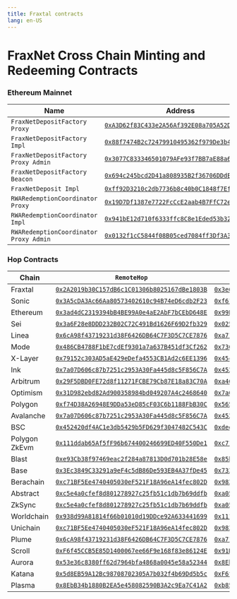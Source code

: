 ```yaml
---
title: Fraxtal contracts
lang: en-US
---
```



# FraxNet Cross Chain Minting and Redeeming Contracts

### Ethereum Mainnet

| Name                                   | Address                                                                                                                 |
| -------------------------------------- | ----------------------------------------------------------------------------------------------------------------------- |
| `FraxNetDepositFactory Proxy`          | [`0xA3D62f83C433e2A56Af392E08a705A52DEd63696`](https://etherscan.io/address/0xA3D62f83C433e2A56Af392E08a705A52DEd63696) |
| `FraxNetDepositFactory Impl`           | [`0x88f7474B2c72479910495362f979De3b4CBcFBb4`](https://etherscan.io/address/0x88f7474B2c72479910495362f979De3b4CBcFBb4) |
| `FraxNetDepositFactory Proxy Admin`    | [`0x3077C833346501079AFe93f7BB7aE88a6fBbC1f5`](https://etherscan.io/address/0x3077C833346501079AFe93f7BB7aE88a6fBbC1f5) |
| `FraxNetDepositFactory Beacon`         | [`0x694c245bcd2D41a808935B2f36706DDdECF1BF81`](https://etherscan.io/address/0x694c245bcd2D41a808935B2f36706DDdECF1BF81) |
| `FraxNetDeposit Impl`                  | [`0xff92D3210c2db7736b8c40b0C1848f7Ef74Cf519`](https://etherscan.io/address/0xff92D3210c2db7736b8c40b0C1848f7Ef74Cf519) |
| `RWARedemptionCoordinator Proxy`       | [`0x19D7Df1387e7722FcCcE2aab4B7FfC72e6592934`](https://etherscan.io/address/0x19D7Df1387e7722FcCcE2aab4B7FfC72e6592934) |
| `RWARedemptionCoordinator Impl`        | [`0x941bE12d710f6333ffc8C8e1Eded53b329FD3EE7`](https://etherscan.io/address/0x941bE12d710f6333ffc8C8e1Eded53b329FD3EE7) |
| `RWARedemptionCoordinator Proxy Admin` | [`0x0132f1cC5844f08B05ced7084ff3Df3A3b582D43`](https://etherscan.io/address/0x0132f1cC5844f08B05ced7084ff3Df3A3b582D43) |

### Hop Contracts

| Chain         | `RemoteHop`                                                                                                                             | `MintRedeemHop`                                                                                                                         |
| ------------- | --------------------------------------------------------------------------------------------------------------------------------------- | --------------------------------------------------------------------------------------------------------------------------------------- |
| Fraxtal       | [`0x2A2019b30C157dB6c1C01306b8025167dBe1803B`](https://fraxscan.com/address/0x2A2019b30C157dB6c1C01306b8025167dBe1803B)                 | [`0x3e6a2cBaFD864e09e6DAb9Cf035a0AbEa32bc0BC`](https://fraxscan.com/address/0x3e6a2cBaFD864e09e6DAb9Cf035a0AbEa32bc0BC)                 |
| Sonic         | [`0x3A5cDA3Ac66Aa80573402610c94B74eD6cdb2F23`](https://sonicscan.org/address/0x3A5cDA3Ac66Aa80573402610c94B74eD6cdb2F23)                | [`0xf6115Bb9b6A4b3660dA409cB7afF1fb773efaD0b`](https://sonicscan.org/address/0xf6115Bb9b6A4b3660dA409cB7afF1fb773efaD0b)                |
| Ethereum      | [`0x3ad4dC2319394bB4BE99A0e4aE2AbF7bCEbD648E`](https://etherscan.io/address/0x3ad4dC2319394bB4BE99A0e4aE2AbF7bCEbD648E)                 | [`0x99B5587ab54A49e3F827D10175Caf69C0187bfA8`](https://etherscan.io/address/0x99B5587ab54A49e3F827D10175Caf69C0187bfA8)                 |
| Sei           | [`0x3a6F28e8DDD232B02C72C491Bd1626F69D2fb329`](https://seitrace.com/address/0x3a6F28e8DDD232B02C72C491Bd1626F69D2fb329?chain=pacific-1) | [`0x0255a172d0a060F2bEab3e7c12334dD73cCC26ba`](https://seitrace.com/address/0x0255a172d0a060F2bEab3e7c12334dD73cCC26ba?chain=pacific-1) |
| Linea         | [`0x6cA98f43719231d38F6426DB64C7F3D5C7CE7876`](https://lineascan.build/address/0x6cA98f43719231d38F6426DB64C7F3D5C7CE7876)              | [`0xa71f2204EDDB8d84F411A0C712687FAe5002e7Fb`](https://lineascan.build/address/0xa71f2204EDDB8d84F411A0C712687FAe5002e7Fb)              |
| Mode          | [`0x486CB4788F1bE7cdEf9301a7a637B451df3Cf262`](https://explorer.mode.network/address/0x486cb4788f1be7cdef9301a7a637b451df3cf262)        | [`0x7360575f6f8F91b38dD078241b0Df508f5fBfDf9`](https://explorer.mode.network/address/0x7360575f6f8f91b38dd078241b0df508f5fbfdf9)        |
| X-Layer       | [`0x79152c303AD5aE429eDefa4553CB1Ad2c6EE1396`](https://www.oklink.com/x-layer/address/0x79152c303AD5aE429eDefa4553CB1Ad2c6EE1396)       | [`0x45c6852A5188Ce1905567EA83454329bd4982007`](https://www.oklink.com/x-layer/address/0x45c6852a5188ce1905567ea83454329bd4982007)       |
| Ink           | [`0x7a07D606c87b7251c2953A30Fa445d8c5F856C7A`](https://explorer.inkonchain.com/address/0x7a07d606c87b7251c2953a30fa445d8c5f856c7a)      | [`0x452420df4AC1e3db5429b5FD629f3047482C543C`](https://explorer.inkonchain.com/address/0x452420df4AC1e3db5429b5FD629f3047482C543C)      |
| Arbitrum      | [`0x29F5DBD0FE72d8f11271FCBE79Cb87E18a83C70A`](https://arbiscan.io/address/0x29f5dbd0fe72d8f11271fcbe79cb87e18a83c70a)                  | [`0xa46A266dCBf199a71532c76967e200994C5A0D6d`](https://arbiscan.io/address/0xa46A266dCBf199a71532c76967e200994C5A0D6d)                  |
| Optimism      | [`0x31D982ebd82Ad900358984bd049207A4c2468640`](https://optimistic.etherscan.io/address/0x31d982ebd82ad900358984bd049207a4c2468640)      | [`0x7a07D606c87b7251c2953A30Fa445d8c5F856C7A`](https://optimistic.etherscan.io/address/0x7a07D606c87b7251c2953A30Fa445d8c5F856C7A)      |
| Polygon       | [`0xf74D38A26948E9DDa53eD85cF03C6b1188FbB30C`](https://polygonscan.com/address/0xf74D38A26948E9DDa53eD85cF03C6b1188FbB30C)              | [`0x5658e82E330e094627D9b362ed0E137eA06673C4`](https://polygonscan.com/address/0x5658e82E330e094627D9b362ed0E137eA06673C4)              |
| Avalanche     | [`0x7a07D606c87b7251c2953A30Fa445d8c5F856C7A`](https://snowtrace.io/address/0x7a07D606c87b7251c2953A30Fa445d8c5F856C7A)                 | [`0x452420df4AC1e3db5429b5FD629f3047482C543C`](https://snowtrace.io/address/0x452420df4AC1e3db5429b5FD629f3047482C543C)                 |
| BSC           | [`0x452420df4AC1e3db5429b5FD629f3047482C543C`](https://bscscan.com/address/0x452420df4AC1e3db5429b5FD629f3047482C543C)                  | [`0xdee45510b42Cb0678C8A61D043C698aF66b0d852`](https://bscscan.com/address/0xdee45510b42Cb0678C8A61D043C698aF66b0d852)                  |
| Polygon ZkEvm | [`0x111ddab65Af5fF96b674400246699ED40F550De1`](https://zkevm.polygonscan.com/address/0x111ddab65Af5fF96b674400246699ED40F550De1)        | [`0xc71BF5Ee4740405030eF521F18A96eA14fec802D`](https://zkevm.polygonscan.com/address/0xc71BF5Ee4740405030eF521F18A96eA14fec802D)        |
| Blast         | [`0xe93Cb38f97469eac2f284a87813D0d701b28E58e`](https://blastscan.io/address/0xe93Cb38f97469eac2f284a87813D0d701b28E58e)                 | [`0x85b1714b25f40FD5025423124c076476073180b3`](https://blastscan.io/address/0x85b1714b25f40FD5025423124c076476073180b3)                 |
| Base          | [`0x3Ec3849C33291a9eF4c5dB86De593EB4A37fDe45`](https://basescan.org/address/0x3Ec3849C33291a9eF4c5dB86De593EB4A37fDe45)                 | [`0x73382eb28F35d80Df8C3fe04A3EED71b1aFce5dE`](https://basescan.org/address/0x73382eb28F35d80Df8C3fe04A3EED71b1aFce5dE)                 |
| Berachain     | [`0xc71BF5Ee4740405030eF521F18A96eA14fec802D`](https://berascan.com/address/0xc71BF5Ee4740405030eF521F18A96eA14fec802D)                 | [`0x983aF86c94Fe3963989c22CeeEb6eA8Eac32D263`](https://berascan.com/address/0x983aF86c94Fe3963989c22CeeEb6eA8Eac32D263)                 |
| Abstract      | [`0xc5e4a0cfef8d801278927c25fb51c1db7b69ddfb`](https://abscan.org/address/0xc5e4a0cfef8d801278927c25fb51c1db7b69ddfb)                   | [`0xa05e9f9b97c963b5651ed6a50fae46625a8c400b`](https://abscan.org/address/0xa05e9f9b97c963b5651ed6a50fae46625a8c400b)                   |
| ZkSync        | [`0xc5e4a0cfef8d801278927c25fb51c1db7b69ddfb`](https://era.zksync.network/address/0xc5e4a0cfef8d801278927c25fb51c1db7b69ddfb)           | [`0xa05e9f9b97c963b5651ed6a50fae46625a8c400b`](https://era.zksync.network/address/0xa05e9f9b97c963b5651ed6a50fae46625a8c400b)           |
| Worldchain    | [`0x938d99A81814f66b01010d19DDce92A633441699`](https://worldscan.org/address/0x938d99A81814f66b01010d19DDce92A633441699)                | [`0x111ddab65Af5fF96b674400246699ED40F550De1`](https://worldscan.org/address/0x111ddab65Af5fF96b674400246699ED40F550De1)                |
| Unichain      | [`0xc71BF5Ee4740405030eF521F18A96eA14fec802D`](https://uniscan.xyz/address/0xc71BF5Ee4740405030eF521F18A96eA14fec802D)                  | [`0x983aF86c94Fe3963989c22CeeEb6eA8Eac32D263`](https://uniscan.xyz/address/0x983aF86c94Fe3963989c22CeeEb6eA8Eac32D263)                  |
| Plume         | [`0x6cA98f43719231d38F6426DB64C7F3D5C7CE7876`](https://explorer.plume.org/address/0x6cA98f43719231d38F6426DB64C7F3D5C7CE7876)           | [`0xa71f2204EDDB8d84F411A0C712687FAe5002e7Fb`](https://explorer.plume.org/address/0xa71f2204EDDB8d84F411A0C712687FAe5002e7Fb)           |
| Scroll        | [`0xF6f45CCB5E85D1400067ee66F9e168f83e86124E`](https://scrollscan.com/address/0xf6f45ccb5e85d1400067ee66f9e168f83e86124e)               | [`0x91DDB0E0C36B901C6BF53B9Eb5ACa0Eb1465F558`](https://scrollscan.com/address/0x91ddb0e0c36b901c6bf53b9eb5aca0eb1465f558)               |
| Aurora        | [`0x53e36c8380ff62d7964bfa4868a0045e58a52344`](https://explorer.aurora.dev/address/0x53e36C8380Ff62D7964BFa4868A0045E58A52344)          | [`0x8EbB34b1880B2EA5e458082590B3A2c9Ea7C41A2`](https://explorer.aurora.dev/address/0x8EbB34b1880B2EA5e458082590B3A2c9Ea7C41A2)          |
| Katana        | [`0x5d8EB59A12Bc98708702305A7b032f4b69Dd5b5c`](https://explorer.katanarpc.com/address/0x5d8EB59A12Bc98708702305A7b032f4b69Dd5b5c)       | [`0xF6f45CCB5E85D1400067ee66F9e168f83e86124E`](https://explorer.katanarpc.com/address/0xF6f45CCB5E85D1400067ee66F9e168f83e86124E)       |
| Plasma        | [`0x8EbB34b1880B2EA5e458082590B3A2c9Ea7C41A2`](https://plasmascan.to/address/0x8EbB34b1880B2EA5e458082590B3A2c9Ea7C41A2)                | [`0xb85A8FDa7F5e52E32fa5582847CFfFee9456a5Dc`](https://plasmascan.to/address/0xb85A8FDa7F5e52E32fa5582847CFfFee9456a5Dc)                |
